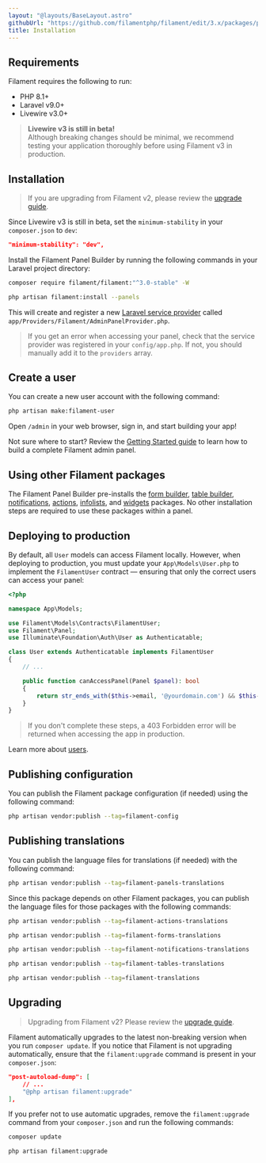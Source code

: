 ```yaml
---
layout: "@layouts/BaseLayout.astro"
githubUrl: "https://github.com/filamentphp/filament/edit/3.x/packages/panels/docs/01-installation.md"
title: Installation
---
```


## Requirements

Filament requires the following to run:

- PHP 8.1+
- Laravel v9.0+
- Livewire v3.0+

> **Livewire v3 is still in beta!**<br />
> Although breaking changes should be minimal, we recommend testing your application thoroughly before using Filament v3 in production.

## Installation

> If you are upgrading from Filament v2, please review the [upgrade guide](upgrade-guide).

Since Livewire v3 is still in beta, set the `minimum-stability` in your `composer.json` to `dev`:

```json
"minimum-stability": "dev",
```

Install the Filament Panel Builder by running the following commands in your Laravel project directory:

```bash
composer require filament/filament:"^3.0-stable" -W

php artisan filament:install --panels
```

This will create and register a new [Laravel service provider](https://laravel.com/docs/providers) called `app/Providers/Filament/AdminPanelProvider.php`.

> If you get an error when accessing your panel, check that the service provider was registered in your `config/app.php`. If not, you should manually add it to the `providers` array.

## Create a user
You can create a new user account with the following command:

```bash
php artisan make:filament-user
```

Open `/admin` in your web browser, sign in, and start building your app!

Not sure where to start? Review the [Getting Started guide](getting-started) to learn how to build a complete Filament admin panel.

## Using other Filament packages
The Filament Panel Builder pre-installs the [form builder](/docs/forms), [table builder](/docs/tables), [notifications](/docs/notifications), [actions](/docs/actions), [infolists](/docs/infolists), and [widgets](/docs/widgets) packages. No other installation steps are required to use these packages within a panel.

## Deploying to production

By default, all `User` models can access Filament locally. However, when deploying to production, you must update your `App\Models\User.php` to implement the `FilamentUser` contract — ensuring that only the correct users can access your panel:

```php
<?php

namespace App\Models;

use Filament\Models\Contracts\FilamentUser;
use Filament\Panel;
use Illuminate\Foundation\Auth\User as Authenticatable;

class User extends Authenticatable implements FilamentUser
{
    // ...

    public function canAccessPanel(Panel $panel): bool
    {
        return str_ends_with($this->email, '@yourdomain.com') && $this->hasVerifiedEmail();
    }
}
```

> If you don't complete these steps, a 403 Forbidden error will be returned when accessing the app in production.

Learn more about [users](users).

## Publishing configuration

You can publish the Filament package configuration (if needed) using the following command:

```bash
php artisan vendor:publish --tag=filament-config
```

## Publishing translations

You can publish the language files for translations (if needed) with the following command:

```bash
php artisan vendor:publish --tag=filament-panels-translations
```

Since this package depends on other Filament packages, you can publish the language files for those packages with the following commands:

```bash
php artisan vendor:publish --tag=filament-actions-translations

php artisan vendor:publish --tag=filament-forms-translations

php artisan vendor:publish --tag=filament-notifications-translations

php artisan vendor:publish --tag=filament-tables-translations

php artisan vendor:publish --tag=filament-translations
```

## Upgrading

> Upgrading from Filament v2? Please review the [upgrade guide](upgrade-guide).

Filament automatically upgrades to the latest non-breaking version when you run `composer update`. If you notice that Filament is not upgrading automatically, ensure that the `filament:upgrade` command is present in your `composer.json`:

```json
"post-autoload-dump": [
    // ...
    "@php artisan filament:upgrade"
],
```

If you prefer not to use automatic upgrades, remove the `filament:upgrade` command from your `composer.json` and run the following commands:

```bash
composer update

php artisan filament:upgrade
```
